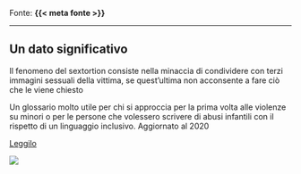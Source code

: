 :::{.fonte}
Fonte: **{{< meta fonte >}}**
:::

---

::: {.callout-tip}
## Un dato significativo
Il fenomeno del sextortion consiste nella minaccia di condividere con terzi immagini sessuali della vittima, se quest’ultima non acconsente a fare ciò che le viene chiesto
:::

:::{.descrizione}
Un glossario molto utile per chi si approccia per la prima volta alle violenze su minori o per le persone che volessero scrivere di abusi infantili con il rispetto di un linguaggio inclusivo. Aggiornato al 2020
:::

[Leggilo](https://azzurro.it/wp-content/uploads/2023/03/Giornata-Nazionale-contro-la-Pedofilia.pdf){.btn-action-primary .btn-action .btn .btn-success .btn-lg}

[![]({{< meta image >}})](https://azzurro.it/wp-content/uploads/2023/03/Giornata-Nazionale-contro-la-Pedofilia.pdf)

